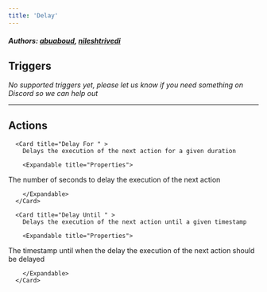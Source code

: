 ```yaml
---
title: 'Delay'
---
```


##### Authors: [abuaboud](https://github.com/abuaboud), [nileshtrivedi](https://github.com/nileshtrivedi)


## Triggers

*No supported triggers yet, please let us know if you need something on Discord so we can help out* 


---

## Actions


      <Card title="Delay For " >
        Delays the execution of the next action for a given duration

        <Expandable title="Properties">
          
<ResponseField name="Seconds" required type="Number">
The number of seconds to delay the execution of the next action
</ResponseField>
              
        </Expandable>
      </Card>
  
      <Card title="Delay Until " >
        Delays the execution of the next action until a given timestamp

        <Expandable title="Properties">
          
<ResponseField name="Timestamp" required type="Date_time">
The timestamp until when the delay the execution of the next action should be delayed
</ResponseField>
              
        </Expandable>
      </Card>
  

